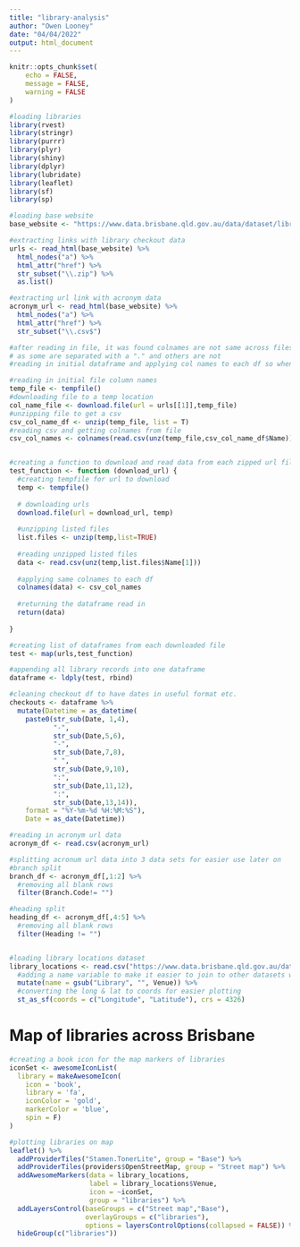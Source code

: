 ```yaml
---
title: "library-analysis"
author: "Owen Looney"
date: "04/04/2022"
output: html_document
---
```


```r
knitr::opts_chunk$set(
	echo = FALSE,
	message = FALSE,
	warning = FALSE
)
```

```r
#loading libraries
library(rvest)
library(stringr)
library(purrr)
library(plyr)
library(shiny)
library(dplyr)
library(lubridate)
library(leaflet)
library(sf)
library(sp)

#loading base website
base_website <- "https://www.data.brisbane.qld.gov.au/data/dataset/library-checkouts-branch-date"

#extracting links with library checkout data
urls <- read_html(base_website) %>%
  html_nodes("a") %>%
  html_attr("href") %>%
  str_subset("\\.zip") %>%
  as.list()

#extracting url link with acronym data
acronym_url <- read_html(base_website) %>%
  html_nodes("a") %>%
  html_attr("href") %>%
  str_subset("\\.csv$") 

#after reading in file, it was found colnames are not same across files (have minor differences)
# as some are separated with a "." and others are not
#reading in initial dataframe and applying col names to each df so when appending there are no issues

#reading in initial file column names
temp_file <- tempfile()
#downloading file to a temp location
col_name_file <- download.file(url = urls[[1]],temp_file)
#unzipping file to get a csv
csv_col_name_df <- unzip(temp_file, list = T)
#reading csv and getting colnames from file
csv_col_names <- colnames(read.csv(unz(temp_file,csv_col_name_df$Name)))


#creating a function to download and read data from each zipped url file & apply same colnames to each file
test_function <- function (download_url) {
  #creating tempfile for url to download 
  temp <- tempfile()
  
  # downloading urls
  download.file(url = download_url, temp)
  
  #unzipping listed files
  list.files <- unzip(temp,list=TRUE)
  
  #reading unzipped listed files
  data <- read.csv(unz(temp,list.files$Name[1]))
  
  #applying same colnames to each df
  colnames(data) <- csv_col_names
  
  #returning the dataframe read in
  return(data)
  
}

#creating list of dataframes from each downloaded file
test <- map(urls,test_function)

#appending all library records into one dataframe
dataframe <- ldply(test, rbind)

#cleaning checkout df to have dates in useful format etc.
checkouts <- dataframe %>%
  mutate(Datetime = as_datetime(
    paste0(str_sub(Date, 1,4),
           "-", 
           str_sub(Date,5,6),
           "-", 
           str_sub(Date,7,8),
           " ",
           str_sub(Date,9,10),
           ":",
           str_sub(Date,11,12),
           ":",
           str_sub(Date,13,14)),
    format = "%Y-%m-%d %H:%M:%S"),
    Date = as_date(Datetime))

#reading in acronym url data
acronym_df <- read.csv(acronym_url)

#splitting acronum url data into 3 data sets for easier use later on
#branch split
branch_df <- acronym_df[,1:2] %>%
  #removing all blank rows
  filter(Branch.Code!= "")

#heading split
heading_df <- acronym_df[,4:5] %>%
  #removing all blank rows
  filter(Heading != "")


#loading library locations dataset
library_locations <- read.csv("https://www.data.brisbane.qld.gov.au/data/dataset/6fc6ea2a-46d5-4339-a4b9-0f63ce5cfac4/resource/0f223803-897b-46e3-8fbb-930ad1925673/download/brisbane-city-council-libraries-information-dec-2020.csv") %>% 
  #adding a name variable to make it easier to join to other datasets without a branch code
  mutate(name = gsub("Library", "", Venue)) %>%
  #converting the long & lat to coords for easier plotting
  st_as_sf(coords = c("Longitude", "Latitude"), crs = 4326)

```


# Map of libraries across Brisbane

```r
#creating a book icon for the map markers of libraries
iconSet <- awesomeIconList(
  library = makeAwesomeIcon(
    icon = 'book',
    library = 'fa',
    iconColor = 'gold',
    markerColor = 'blue',
    spin = F)
)

#plotting libraries on map
leaflet() %>%
  addProviderTiles("Stamen.TonerLite", group = "Base") %>%
  addProviderTiles(providers$OpenStreetMap, group = "Street map") %>%
  addAwesomeMarkers(data = library_locations,
                    label = library_locations$Venue,
                    icon = ~iconSet,
                    group = "libraries") %>%
  addLayersControl(baseGroups = c("Street map","Base"),
                   overlayGroups = c("libraries"),
                   options = layersControlOptions(collapsed = FALSE)) %>%
  hideGroup(c("libraries"))
  





```


